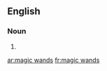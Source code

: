 ==English==

===Noun===
{{head|en}}

# {{plural of|magic wand}}

[[ar:magic wands]]
[[fr:magic wands]]